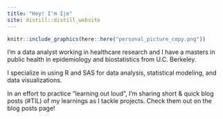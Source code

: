 ```yaml
---
title: "Hey! I'm Ije"
site: distill::distill_website
---
```



```r
knitr::include_graphics(here::here("personal_picture_copy.png"))
```
     
I'm a data analyst working in healthcare research and I have a masters in public health in epidemiology and biostatistics from U.C. Berkeley.  

I specialize in using R and SAS for data analysis, statistical modeling, and data visualizations. 

In an effort to practice "learning out loud", I'm sharing short & quick blog posts (#TIL) of my learnings as I tackle projects. Check them out on the blog posts page!

